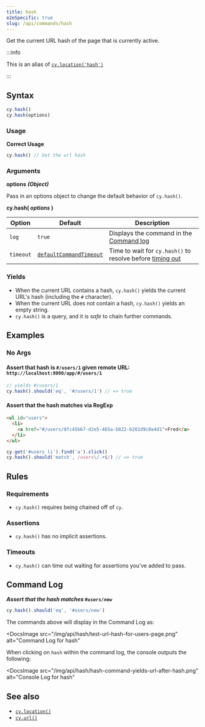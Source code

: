 ```yaml
---
title: hash
e2eSpecific: true
slug: /api/commands/hash
---
```


Get the current URL hash of the page that is currently active.

:::info

This is an alias of [`cy.location('hash')`](/api/commands/location)

:::

## Syntax

```javascript
cy.hash()
cy.hash(options)
```

### Usage

**<Icon name="check-circle" color="green" /> Correct Usage**

```javascript
cy.hash() // Get the url hash
```

### Arguments

**<Icon name="angle-right" /> options** **_(Object)_**

Pass in an options object to change the default behavior of `cy.hash()`.

**cy.hash( _options_ )**

| Option    | Default                                                              | Description                                                                              |
| --------- | -------------------------------------------------------------------- | ---------------------------------------------------------------------------------------- |
| `log`     | `true`                                                               | Displays the command in the [Command log](/guides/core-concepts/cypress-app#Command-Log) |
| `timeout` | [`defaultCommandTimeout`](/guides/references/configuration#Timeouts) | Time to wait for `cy.hash()` to resolve before [timing out](#Timeouts)                   |

### Yields [<Icon name="question-circle"/>](/guides/core-concepts/introduction-to-cypress#Subject-Management)

- When the current URL contains a hash, `cy.hash()` yields the current URL's
  hash (including the `#` character).
- When the current URL does not contain a hash, `cy.hash()` yields an empty
  string.
- `cy.hash()` is a query, and it is _safe_ to chain further commands.

## Examples

### No Args

#### Assert that hash is `#/users/1` given remote URL: `http://localhost:8000/app/#/users/1`

```javascript
// yields #/users/1
cy.hash().should('eq', '#/users/1') // => true
```

#### Assert that the hash matches via RegExp

```html
<ul id="users">
  <li>
    <a href="#/users/8fc45b67-d2e5-465a-b822-b281d9c8e4d1">Fred</a>
  </li>
</ul>
```

```javascript
cy.get('#users li').find('a').click()
cy.hash().should('match', /users\/.+$/) // => true
```

## Rules

### Requirements [<Icon name="question-circle"/>](/guides/core-concepts/introduction-to-cypress#Chains-of-Commands)

- `cy.hash()` requires being chained off of `cy`.

### Assertions [<Icon name="question-circle"/>](/guides/core-concepts/introduction-to-cypress#Assertions)

- `cy.hash()` has no implicit assertions.

### Timeouts [<Icon name="question-circle"/>](/guides/core-concepts/introduction-to-cypress#Timeouts)

- `cy.hash()` can time out waiting for assertions you've added to pass.

## Command Log

**_Assert that the hash matches `#users/new`_**

```javascript
cy.hash().should('eq', '#users/new')
```

The commands above will display in the Command Log as:

<DocsImage
  src="/img/api/hash/test-url-hash-for-users-page.png"
  alt="Command Log for hash"
></DocsImage>

When clicking on `hash` within the command log, the console outputs the
following:

<DocsImage
  src="/img/api/hash/hash-command-yields-url-after-hash.png"
  alt="Console Log for hash"
></DocsImage>

## See also

- [`cy.location()`](/api/commands/location)
- [`cy.url()`](/api/commands/url)
